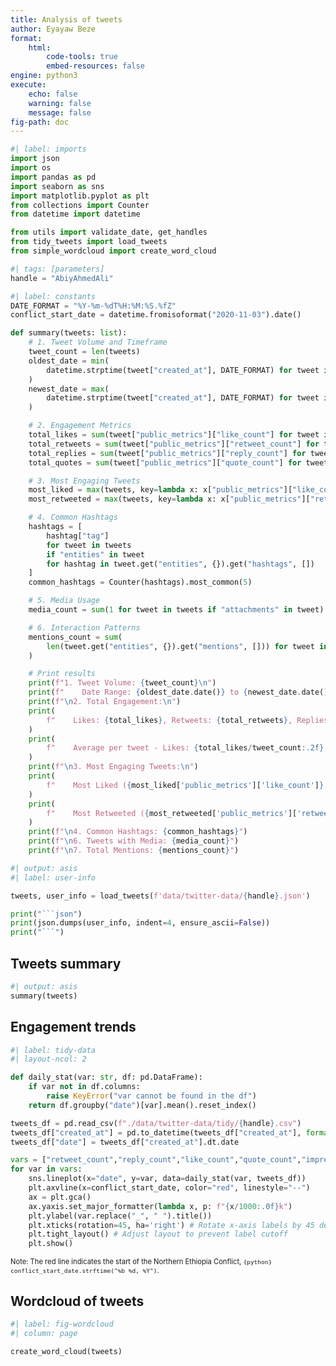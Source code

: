 ```yaml
---
title: Analysis of tweets
author: Eyayaw Beze
format: 
    html:
        code-tools: true
        embed-resources: false
engine: python3
execute:
    echo: false
    warning: false
    message: false
fig-path: doc
---
```


```python
#| label: imports
import json
import os
import pandas as pd
import seaborn as sns
import matplotlib.pyplot as plt
from collections import Counter
from datetime import datetime

from utils import validate_date, get_handles
from tidy_tweets import load_tweets
from simple_wordcloud import create_word_cloud
```


```python
#| tags: [parameters]
handle = "AbiyAhmedAli"
```
```python
#| label: constants
DATE_FORMAT = "%Y-%m-%dT%H:%M:%S.%fZ"
conflict_start_date = datetime.fromisoformat("2020-11-03").date()
```

```python

def summary(tweets: list):
    # 1. Tweet Volume and Timeframe
    tweet_count = len(tweets)
    oldest_date = min(
        datetime.strptime(tweet["created_at"], DATE_FORMAT) for tweet in tweets
    )
    newest_date = max(
        datetime.strptime(tweet["created_at"], DATE_FORMAT) for tweet in tweets
    )

    # 2. Engagement Metrics
    total_likes = sum(tweet["public_metrics"]["like_count"] for tweet in tweets)
    total_retweets = sum(tweet["public_metrics"]["retweet_count"] for tweet in tweets)
    total_replies = sum(tweet["public_metrics"]["reply_count"] for tweet in tweets)
    total_quotes = sum(tweet["public_metrics"]["quote_count"] for tweet in tweets)

    # 3. Most Engaging Tweets
    most_liked = max(tweets, key=lambda x: x["public_metrics"]["like_count"])
    most_retweeted = max(tweets, key=lambda x: x["public_metrics"]["retweet_count"])

    # 4. Common Hashtags
    hashtags = [
        hashtag["tag"]
        for tweet in tweets
        if "entities" in tweet
        for hashtag in tweet.get("entities", {}).get("hashtags", [])
    ]
    common_hashtags = Counter(hashtags).most_common(5)

    # 5. Media Usage
    media_count = sum(1 for tweet in tweets if "attachments" in tweet)

    # 6. Interaction Patterns
    mentions_count = sum(
        len(tweet.get("entities", {}).get("mentions", [])) for tweet in tweets
    )

    # Print results
    print(f"1. Tweet Volume: {tweet_count}\n")
    print(f"    Date Range: {oldest_date.date()} to {newest_date.date()}")
    print(f"\n2. Total Engagement:\n")
    print(
        f"    Likes: {total_likes}, Retweets: {total_retweets}, Replies: {total_replies}, Quotes: {total_quotes}\n"
    )
    print(
        f"    Average per tweet - Likes: {total_likes/tweet_count:.2f}, Retweets: {total_retweets/tweet_count:.2f}"
    )
    print(f"\n3. Most Engaging Tweets:\n")
    print(
        f"    Most Liked ({most_liked['public_metrics']['like_count']} likes): [{most_liked['text'][:100]}...](https://twitter.com/{handle}/status/{most_liked['id']})\n"
    )
    print(
        f"    Most Retweeted ({most_retweeted['public_metrics']['retweet_count']} retweets): [{most_retweeted['text'][:100]}...](https://twitter.com/{handle}/status/{most_retweeted['id']})"
    )
    print(f"\n4. Common Hashtags: {common_hashtags}")
    print(f"\n6. Tweets with Media: {media_count}")
    print(f"\n7. Total Mentions: {mentions_count}")
```

```python
#| output: asis
#| label: user-info

tweets, user_info = load_tweets(f'data/twitter-data/{handle}.json')

print("```json")
print(json.dumps(user_info, indent=4, ensure_ascii=False))
print("```")
```

## Tweets summary
```python
#| output: asis
summary(tweets)
```

## Engagement trends


```python
#| label: tidy-data
#| layout-ncol: 2

def daily_stat(var: str, df: pd.DataFrame):
    if var not in df.columns:
        raise KeyError("var cannot be found in the df")
    return df.groupby("date")[var].mean().reset_index()

tweets_df = pd.read_csv(f"./data/twitter-data/tidy/{handle}.csv")
tweets_df["created_at"] = pd.to_datetime(tweets_df["created_at"], format=DATE_FORMAT)
tweets_df["date"] = tweets_df["created_at"].dt.date

vars = ["retweet_count","reply_count","like_count","quote_count","impression_count"]
for var in vars:
    sns.lineplot(x="date", y=var, data=daily_stat(var, tweets_df))
    plt.axvline(x=conflict_start_date, color="red", linestyle="--")
    ax = plt.gca()
    ax.yaxis.set_major_formatter(lambda x, p: f"{x/1000:.0f}k")
    plt.ylabel(var.replace("_", " ").title())
    plt.xticks(rotation=45, ha='right') # Rotate x-axis labels by 45 degrees
    plt.tight_layout() # Adjust layout to prevent label cutoff
    plt.show()
```
[Note: The red line indicates the start of the Northern Ethiopia Conflict, `{python} conflict_start_date.strftime("%b %d, %Y")`.]{style="font-size: 0.8em"}

## Wordcloud of tweets
```python
#| label: fig-wordcloud
#| column: page

create_word_cloud(tweets)
```


